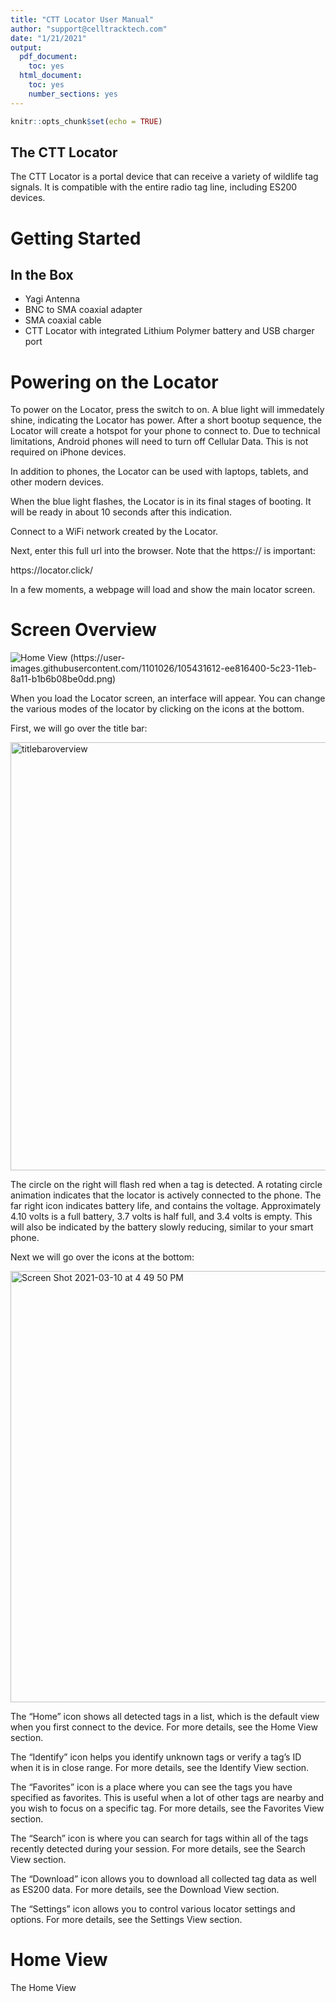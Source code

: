 ```yaml
---
title: "CTT Locator User Manual"
author: "support@celltracktech.com"
date: "1/21/2021"
output:
  pdf_document:
    toc: yes
  html_document:
    toc: yes
    number_sections: yes
---
```


```r
knitr::opts_chunk$set(echo = TRUE)
```

## The CTT Locator

The CTT Locator is a portal device that can receive a variety of wildlife tag signals. It is compatible with the entire radio tag line, including ES200 devices. 

# Getting Started

## In the Box

* Yagi Antenna
* BNC to SMA coaxial adapter
* SMA coaxial cable
* CTT Locator with integrated Lithium Polymer battery and USB charger port

# Powering on the Locator

To power on the Locator, press the switch to on. A blue light will immedately shine, indicating the Locator has power. After a short bootup sequence, the Locator will create a hotspot for your phone to connect to. Due to technical limitations, Android phones will need to turn off Cellular Data. This is not required on iPhone devices. 

In addition to phones, the Locator can be used with laptops, tablets, and other modern devices.

When the blue light flashes, the Locator is in its final stages of booting. It will be ready in about 10 seconds after this indication.

Connect to a WiFi network created by the Locator. 

Next, enter this full url into the browser. Note that the https:// is important:

https://locator.click/

In a few moments, a webpage will load and show the main locator screen. 

# Screen Overview

![Home View] (https://user-images.githubusercontent.com/1101026/105431612-ee816400-5c23-11eb-8a11-b1b6b08be0dd.png)

When you load the Locator screen, an interface will appear. You can change the various modes of the locator by clicking on the icons at the bottom.

First, we will go over the title bar:

<img width="685" alt="titlebaroverview" src="https://user-images.githubusercontent.com/1101026/110702200-37837c80-81c0-11eb-8b96-cd1b77ff5d68.png">

The circle on the right will flash red when a tag is detected. A rotating circle animation indicates that the locator is actively connected to the phone. The far right icon indicates battery life, and contains the voltage. Approximately 4.10 volts is a full battery, 3.7 volts is half full, and 3.4 volts is empty. This will also be indicated by the battery slowly reducing, similar to your smart phone. 

Next we will go over the icons at the bottom:

<img width="690" alt="Screen Shot 2021-03-10 at 4 49 50 PM" src="https://user-images.githubusercontent.com/1101026/110702544-a82a9900-81c0-11eb-84f1-a844e8c9f164.png">

The "Home" icon shows all detected tags in a list, which is the default view when you first connect to the device. For more details, see the Home View section.

The "Identify" icon helps you identify unknown tags or verify a tag's ID when it is in close range. For more details, see the Identify View section.

The "Favorites" icon is a place where you can see the tags you have specified as favorites. This is useful when a lot of other tags are nearby and you wish to focus on a specific tag. For more details, see the Favorites View section.

The "Search" icon is where you can search for tags within all of the tags recently detected during your session. For more details, see the Search View section.

The "Download" icon allows you to download all collected tag data as well as ES200 data. For more details, see the Download View section.

The "Settings" icon allows you to control various locator settings and options. For more details, see the Settings View section.

# Home View

The Home View 




